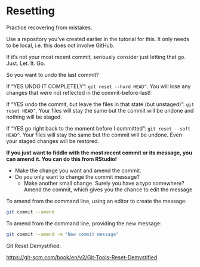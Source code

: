 # Resetting {#sec-reset}

Practice recovering from mistakes.

Use a repository you've created earlier in the tutorial for this. It only needs to be local, i.e. this does not involve GitHub.

If it's not your most recent commit, seriously consider just letting that go. Just. Let. It. Go.

So you want to undo the last commit?

If "YES UNDO IT COMPLETELY": `git reset --hard HEAD^`. You will lose any changes that were not reflected in the commit-before-last!

If "YES undo the commit, but leave the files in that state (but unstaged)": `git reset HEAD^`. Your files will stay the same but the commit will be undone and nothing will be staged.

If "YES go right back to the moment before I committed": `git reset --soft HEAD^`. Your files will stay the same but the commit will be undone. Even your staged changes will be restored.

**If you just want to fiddle with the most recent commit or its message, you can amend it. You can do this from RStudio!**

-   Make the change you want and amend the commit.
-   Do you only want to change the commit message?
    -   Make another small change. Surely you have a typo somewhere? Amend the commit, which gives you the chance to edit the message

To amend from the command line, using an editor to create the message:

``` bash
git commit --amend
```

To amend from the command line, providing the new message:

``` bash
git commit --amend -m "New commit message"
```

Git Reset Demystified:

<https://git-scm.com/book/en/v2/Git-Tools-Reset-Demystified>
